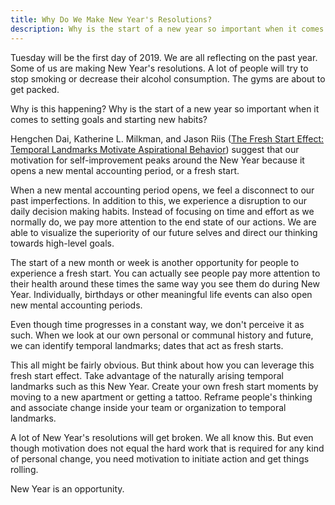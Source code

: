 ```yaml
---
title: Why Do We Make New Year's Resolutions?
description: Why is the start of a new year so important when it comes to setting goals and starting new habits?
---
```


Tuesday will be the first day of 2019. We are all reflecting on the past year. Some of us are making New Year's resolutions. A lot of people will try to stop smoking or decrease their alcohol consumption. The gyms are about to get packed.

Why is this happening? Why is the start of a new year so important when it comes to setting goals and starting new habits?

Hengchen Dai, Katherine L. Milkman, and Jason Riis ([The Fresh Start Effect: Temporal Landmarks Motivate
Aspirational Behavior](https://pubsonline.informs.org/doi/10.1287/mnsc.2014.1901)) suggest that our motivation for self-improvement peaks around the New Year because it opens a new mental accounting period, or a fresh start.

When a new mental accounting period opens, we feel a disconnect to our past imperfections. In addition to this, we experience a disruption to our daily decision making habits. Instead of focusing on time and effort as we normally do, we pay more attention to the end state of our actions. We are able to visualize the superiority of our future selves and direct our thinking towards high-level goals.

The start of a new month or week is another opportunity for people to experience a fresh start. You can actually see people pay more attention to their health around these times the same way you see them do during New Year. Individually, birthdays or other meaningful life events can also open new mental accounting periods.

Even though time progresses in a constant way, we don't perceive it as such. When we look at our own personal or communal history and future, we can identify temporal landmarks; dates that act as fresh starts.

This all might be fairly obvious. But think about how you can leverage this fresh start effect. Take advantage of the naturally arising temporal landmarks such as this New Year. Create your own fresh start moments by moving to a new apartment or getting a tattoo. Reframe people's thinking and associate change inside your team or organization to temporal landmarks.

A lot of New Year's resolutions will get broken. We all know this. But even though motivation does not equal the hard work that is required for any kind of personal change, you need motivation to initiate action and get things rolling.

New Year is an opportunity.
